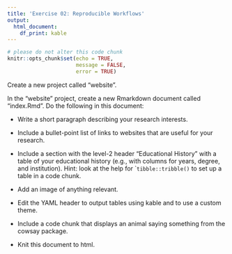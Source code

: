 ```yaml
---
title: 'Exercise 02: Reproducible Workflows'
output: 
  html_document:
    df_print: kable
---
```


```r
# please do not alter this code chunk
knitr::opts_chunk$set(echo = TRUE,
                      message = FALSE, 
                      error = TRUE)
```

Create a new project called "website".

In the "website" project, create a new Rmarkdown document called "index.Rmd". Do the following in this document:

* Write a short paragraph describing your research interests. 
* Include a bullet-point list of links to websites that are useful for your research. 
* Include a section with the level-2 header "Educational History" with a table of your educational history (e.g., with columns for years, degree, and institution). Hint: look at the help for ``tibble::tribble()` to set up a table in a code chunk.
* Add an image of anything relevant.
* Edit the YAML header to output tables using kable and to use a custom theme.
* Include a code chunk that displays an animal saying something from the cowsay package. 

* Knit this document to html.